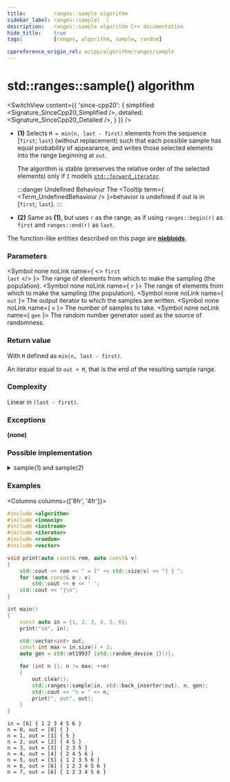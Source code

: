 ```yaml
---
title:         ranges::sample algorithm
sidebar_label: ranges::sample(  )
description:   ranges::sample algorithm C++ documentation
hide_title:    true
tags:          [ranges, algorithm, sample, random]

cppreference_origin_rel: w/cpp/algorithm/ranges/sample
---
```



<!-- Terms -->

<!----------------- Codes ---------------------->


# std::ranges::sample() algorithm

<SwitchView content={{
	'since-cpp20': {
		simplified:	<Signature_SinceCpp20_Simplified />,
		detailed:	<Signature_SinceCpp20_Detailed />,
	}
}} />

- **(1)** Selects `M = min(n, last - first)` elements from the sequence [`first`; `last`) (without replacement) such that each possible sample has equal probability of appearance, and writes those selected elements into the range beginning at `out`.

  The algorithm is stable (preserves the relative order of the selected elements) only if `I` models [`std::forward_iterator`](#).

  :::danger Undefined Behaviour
  The <Tooltip term={ <Term_UndefinedBehaviour /> }>behavior is undefined</Tooltip> if out is in [`first`; `last`).
  :::

- **(2)** Same as **(1)**, but uses `r` as the range, as if using `ranges::begin(r)` as `first` and `ranges::end(r)` as `last`.

The function-like entities described on this page are [**niebloids**](#).

### Parameters

<SymbolTable>

  <Symbol none noLink name={ <> <code>first</code> <br/> <code>last</code> </> }>
    The range of elements from which to make the sampling (the population).
  </Symbol>
  <Symbol none noLink name={ <code>r</code> }>
    The range of elements from which to make the sampling (the population).
  </Symbol>
  <Symbol none noLink name={ <code>out</code> }>
    The output iterator to which the samples are written.
  </Symbol>
  <Symbol none noLink name={ <code>n</code> }>
    The number of samples to take.
  </Symbol>
  <Symbol none noLink name={ <code>gen</code> }>
    The random number generator used as the source of randomness.
  </Symbol>

</SymbolTable>

### Return value

With `M` defined as `min(n, last - first)`.

An iterator equal to `out + M`, that is the end of the resulting sample range.

### Complexity

Linear in `(last - first)`.

### Exceptions

**(none)**

### Possible implementation

<details>
<summary>sample(1) and sample(2)</summary>

```cpp

struct sample_fn
{
    template<std::input_iterator I, std::sentinel_for<I> S,
             std::weakly_incrementable O, class Gen>
    requires (std::forward_iterator<I> or
              std::random_access_iterator<O>) &&
              std::indirectly_copyable<I, O> &&
              std::uniform_random_bit_generator<std::remove_reference_t<Gen>>
    O operator()(I first, S last, O out, std::iter_difference_t<I> n, Gen&& gen) const
    {
        using diff_t = std::iter_difference_t<I>;
        using distrib_t = std::uniform_int_distribution<diff_t>;
        using param_t = typename distrib_t::param_type;
        distrib_t D {};

        if constexpr (std::forward_iterator<I>)
        {
            // this branch preserves "stability" of the sample elements
            auto rest {ranges::distance(first, last)};
            for (n = ranges::min(n, rest); n != 0; ++first)
            {
                if (D(gen, param_t(0, --rest)) < n)
                {
                    *out++ = *first;
                    --n;
                }
            }
            return out;
        }
        else
        {
            // O is a random_access_iterator
            diff_t sample_size {};
            // copy [first, first + M) elements to "random access" output
            for (; first != last && sample_size != n; ++first)
                out[sample_size++] = *first;
            // overwrite some of the copied elements with randomly selected ones
            for (auto pop_size {sample_size}; first != last; ++first, ++pop_size)
            {
                const auto i {D(gen, param_t{0, pop_size})};
                if (i < n)
                    out[i] = *first;
            }
            return out + sample_size;
        }
    }

    template<ranges::input_range R, std::weakly_incrementable O, class Gen>
    requires (ranges::forward_range<R> or std::random_access_iterator<O>) &&
              std::indirectly_copyable<ranges::iterator_t<R>, O> &&
              std::uniform_random_bit_generator<std::remove_reference_t<Gen>>
    O operator()(R&& r, O out, ranges::range_difference_t<R> n, Gen&& gen) const
    {
        return (*this)(ranges::begin(r), ranges::end(r), std::move(out), n,
                       std::forward<Gen>(gen));
    }
};

inline constexpr sample_fn sample {};
```

</details>

### Examples

<Columns columns={['8fr', '4fr']}>
<div>

```cpp title='Main.cpp' showLineNumbers
#include <algorithm>
#include <iomanip>
#include <iostream>
#include <iterator>
#include <random>
#include <vector>

void print(auto const& rem, auto const& v)
{
    std::cout << rem << " = [" << std::size(v) << "] { ";
    for (auto const& e : v)
        std::cout << e << ' ';
    std::cout << "}\n";
}

int main()
{
    const auto in = {1, 2, 3, 4, 5, 6};
    print("in", in);

    std::vector<int> out;
    const int max = in.size() + 2;
    auto gen = std::mt19937 {std::random_device {}()};

    for (int n {}; n != max; ++n)
    {
        out.clear();
        std::ranges::sample(in, std::back_inserter(out), n, gen);
        std::cout << "n = " << n;
        print(", out", out);
    }
}
```

</div>
<div>

```plaintext title="Possible Output"
in = [6] { 1 2 3 4 5 6 }
n = 0, out = [0] { }
n = 1, out = [1] { 5 }
n = 2, out = [2] { 4 5 }
n = 3, out = [3] { 2 3 5 }
n = 4, out = [4] { 2 4 5 6 }
n = 5, out = [5] { 1 2 3 5 6 }
n = 6, out = [6] { 1 2 3 4 5 6 }
n = 7, out = [6] { 1 2 3 4 5 6 }
```

</div>
</Columns>
